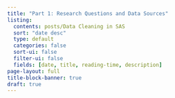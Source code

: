 ```yaml
---
title: "Part 1: Research Questions and Data Sources"
listing:
  contents: posts/Data Cleaning in SAS
  sort: "date desc"
  type: default
  categories: false
  sort-ui: false
  filter-ui: false
  fields: [date, title, reading-time, description]
page-layout: full
title-block-banner: true
draft: true
---
```


